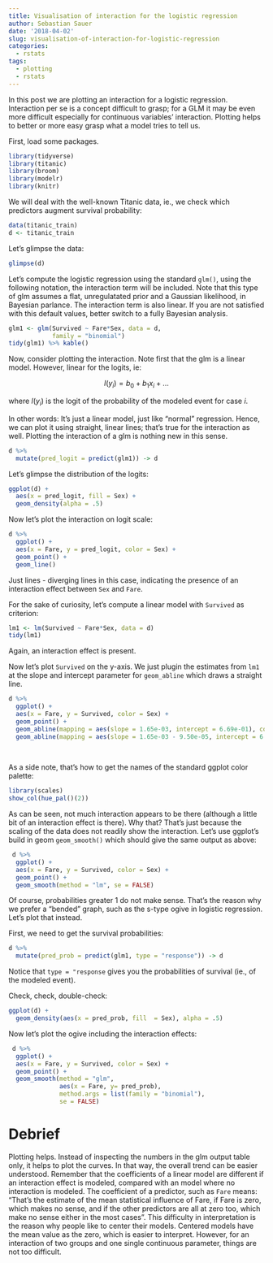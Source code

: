 ```yaml
---
title: Visualisation of interaction for the logistic regression
author: Sebastian Sauer
date: '2018-04-02'
slug: visualisation-of-interaction-for-logistic-regression
categories:
  - rstats
tags:
  - plotting
  - rstats
---
```



In this post we are plotting an interaction for a logistic regression. Interaction per se is a concept difficult to grasp; for a GLM it may be even more difficult especially for continuous variables' interaction. Plotting helps to better or more easy grasp what a model tries to tell us.

First, load some packages.

```r

library(tidyverse)
library(titanic)
library(broom)
library(modelr)
library(knitr)
```


We will deal with the well-known Titanic data, ie., we check which predictors augment survival probability:

```r
data(titanic_train)
d <- titanic_train
```


Let's glimpse the data:

```r
glimpse(d) 
```


Let's compute the logistic regression using the standard `glm()`, using the following notation, the interaction term will be included. Note that this type of glm assumes a flat, unregulatated prior and a Gaussian likelihood, in Bayesian parlance. The interaction term is also linear. If you are not satisfied with this default values, better switch to a fully Bayesian analysis.



```r
glm1 <- glm(Survived ~ Fare*Sex, data = d,
            family = "binomial")
tidy(glm1) %>% kable()
```


Now, consider plotting the interaction. Note first that the glm is a linear model. However, linear for the logits, ie:

$$l(y_i) = b_0 + b_1x_i + \dots$$

where $l(y_i)$ is the logit of the probability of the modeled event for case $i$.

In other words: It's just a linear model, just like "normal" regression. Hence, we can plot it using straight, linear lines; that's true for the interaction as well. Plotting the interaction of a glm is nothing new in this sense.


```r
d %>% 
  mutate(pred_logit = predict(glm1)) -> d
```

Let's glimpse the distribution of the logits:

```r
ggplot(d) +
  aes(x = pred_logit, fill = Sex) +
  geom_density(alpha = .5)
```

Now let's plot the interaction on logit scale:

```r
d %>% 
  ggplot() +
  aes(x = Fare, y = pred_logit, color = Sex) +
  geom_point() +
  geom_line()
```

Just lines - diverging lines in this case, indicating the presence of an interaction effect between `Sex` and `Fare`.


For the sake of curiosity, let's compute a linear model with `Survived` as criterion:

```r
lm1 <- lm(Survived ~ Fare*Sex, data = d)
tidy(lm1)
```

Again, an interaction effect is present.

Now let's plot `Survived` on the y-axis. We just plugin the estimates from `lm1` at the slope and intercept parameter for `geom_abline` which draws a straight line.


```r
d %>% 
  ggplot() +
  aes(x = Fare, y = Survived, color = Sex) +
  geom_point() +
  geom_abline(mapping = aes(slope = 1.65e-03, intercept = 6.69e-01), color = "#F8766D") +
  geom_abline(mapping = aes(slope = 1.65e-03 - 9.50e-05, intercept = 6.69e-01 - 6.19e-01), color = "#00BFC4")
  
 
```




As a side note, that's how to get the names of the standard ggplot color palette:

```r
library(scales)
show_col(hue_pal()(2))
```



As can be seen, not much interaction appears to be there (although a little bit of an interaction effect is there). Why that? That's just because the scaling of the data does not readily show the interaction. Let's use ggplot's build in geom `geom_smooth()` which should give the same output as above:


```r
 d %>% 
  ggplot() +
  aes(x = Fare, y = Survived, color = Sex) +
  geom_point() +
  geom_smooth(method = "lm", se = FALSE)

```


Of course, probabilities greater 1 do not make sense. That's the reason why we prefer a "bended" graph, such as the s-type ogive in logistic regression. Let's plot that instead.

First, we need to get the survival probabilities:

```r
d %>% 
  mutate(pred_prob = predict(glm1, type = "response")) -> d
```

Notice that `type = "response` gives you the probabilities of survival (ie., of the modeled event). 

Check, check, double-check:


```r
ggplot(d) +
  geom_density(aes(x = pred_prob, fill  = Sex), alpha = .5)
```


Now let's plot the ogive including the interaction effects:

```r
 d %>% 
  ggplot() +
  aes(x = Fare, y = Survived, color = Sex) +
  geom_point() +
  geom_smooth(method = "glm",
              aes(x = Fare, y= pred_prob),
              method.args = list(family = "binomial"),
              se = FALSE)
```


# Debrief


Plotting helps. Instead of inspecting the numbers in the glm output table only, it helps to plot the curves. In that way, the overall trend can be easier understood. Remember that the coefficients of a linear model are different if an interaction effect is modeled, compared with an model where no interaction is modeled. The coefficient of a predictor, such as `Fare` means: "That's the estimate of the mean statistical influence of Fare, if Fare is zero, which makes no sense, and if the other predictors are all at zero too, which make no sense either in the most cases". This difficulty in interpretation is the reason why people like to center their models. Centered models have the mean value as the zero, which is easier to interpret. However, for an interaction of two groups and one single continuous parameter, things are not too difficult.
